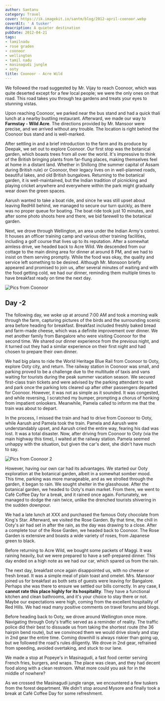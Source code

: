 ```yaml
---
author: Santanu
category: Travel
cover: https://ik.imagekit.io/santm/blog/2012-april-coonoor.webp
coverAlt: ' A tusker'
deacription: A quieter destination
pubDate: 2012-04-21
tags:
- tamilnadu
- rose graden
- coonoor
- wellington
- tamil nadu
- masinagudi jungle
- ooty
title: Coonoor - Acre Wild
---
```



We followed the road suggested by Mr. Vijay to reach Coonoor, which was quite deserted except for a few local people; we were the only ones on that road. This road takes you through tea gardens and treats your eyes to stunning vistas.

Upon reaching Coonoor, we parked near the bus stand and had a quick thali lunch at a nearby bustling restaurant. Afterward, we made our way to **Farmstay - Wild Acre**. The directions provided by Mr. Mansoor were precise, and we arrived without any trouble. The location is right behind the Coonoor bus stand and is well-marked.

After settling in and a brief introduction to the farm and its produce by Deepak, we set out to explore Coonoor. Our first stop was the botanical garden, which boasts trees from all over the world. It's impressive to think of the British bringing plants from far-flung places, making themselves feel at home in a distant land. Whether in Shillong (the summer capital of Assam during British rule) or Coonoor, their legacy lives on in well-planned roads, beautiful lakes, and old British bungalows. Returning to the botanical garden, it is well-maintained, but the Indian tradition of picnicking and playing cricket anywhere and everywhere within the park might gradually wear down the green spaces.

Aarush wanted to take a boat ride, and since he was still upset about leaving RedHill behind, we managed to secure our turn quickly, as there was no proper queue for boating. The boat ride took just 10 minutes, and after some photo shoots here and there, we bid farewell to the botanical garden.

Next, we drove through Wellington, an area under the Indian Army's control. It houses an officer training camp and various other training facilities, including a golf course that lives up to its reputation. After a somewhat aimless drive, we headed back to Acre Wild. We descended from our cottage to the main dining area for dinner at around 8 PM, and we had to insist on them serving promptly. While the food was okay, the quality and service left something to be desired. Although Mr. Monsoon briefly appeared and promised to join us, after several minutes of waiting and with the food getting cold, we had our dinner, reminding them multiple times to have breakfast ready on time the next day.

<Image src={Pic1} alt="Pics from Coonoor"/>

## Day -2 

The following day, we woke up at around 7:00 AM and took a morning walk through the farm, capturing pictures of the birds and the surrounding scenic area before heading for breakfast. Breakfast included freshly baked bread and farm-made cheese, which was a definite improvement over dinner. We met another family from Bangalore who were visiting Coonoor for the second time. We shared our dinner experience from the previous night, and it turned out they had a similar experience on their first night and had chosen to prepare their own dinner.

We had big plans to ride the World Heritage Blue Rail from Coonoor to Ooty, explore Ooty city, and return. The railway station in Coonoor was small, and parking proved to be a challenge due to the multitude of taxis and vans waiting for tourists during the peak summer vacation season. We secured first-class train tickets and were advised by the parking attendant to wait and park once the parking lots cleared up after other passengers departed for Coonoor. However, it was not as simple as it sounded. It was congested, and while reversing, I scratched my bumper, prompting a chorus of honking from impatient onlookers. Meanwhile, Pamela called to inform me that the train was about to depart.

In the process, I missed the train and had to drive from Coonoor to Ooty, while Aarush and Pamela took the train. Pamela and Aarush were understandably upset, and Aarush cried the entire way, fearing his dad was lost. It was a total disaster. Now, after driving from Coonoor to Ooty (via the main highway this time), I waited at the railway station. Pamela seemed unhappy with the situation, but given the car's dent, she didn't have much to say.

<Image src={Pic2} alt="Pics from Coonoor 2"/>

However, having our own car had its advantages. We started our Ooty exploration at the botanical garden, albeit in a somewhat somber mood. This time, parking was more manageable, and as we strolled through the garden, it began to rain. We sought shelter in the glasshouse. After the botanical garden, we headed to Ooty's main market. From there, we went to Café Coffee Day for a break, and it rained once again. Fortunately, we managed to dodge the rain twice, unlike the drenched tourists shivering in the sudden downpour.

We had a late lunch at XXX and purchased the famous Ooty chocolate from King's Star. Afterward, we visited the Rose Garden. By that time, the chill in Ooty's air had set in after the rain, as the day was drawing to a close. After a complete tour of the Rose Garden, we headed back to Coonoor. The Rose Garden is extensive and boasts a wide variety of roses, from Japanese green to black.

Before returning to Acre Wild, we bought some packets of Maggi. It was raining heavily, but we were prepared to have a self-prepared dinner. This day ended on a high note as we had our car, which spared us from the rain.

The next day, breakfast once again disappointed us, with no cheese or fresh bread. It was a simple meal of plain toast and omelet. Mrs. Mansoor joined us for breakfast as both sets of guests were leaving for Bangalore. Perhaps she was there to ensure we settled our bills correctly. In any case, **I cannot rate this place highly for its hospitality**. They have a functional kitchen and clean bathrooms, and it's your choice to stay there or not. Maybe our expectations were high, coming from the excellent hospitality of Red Hills. We had read many positive comments on travel forums and blogs.

Before heading back to Ooty, we drove around Wellington once more. Navigating through Ooty's traffic served as a reminder of reality. The traffic police did their best to dissuade us from taking the shortest route (the 36 hairpin bend route), but we convinced them we would drive slowly and stay in 2nd gear the entire time. Coming downhill is always riskier than going up, but we followed the road's rules diligently. We drove in 2nd gear, refrained from speeding, avoided overtaking, and stuck to our lane.

We made a stop at Popeye's in Masinagudi, a fast food center serving French fries, burgers, and wraps. The place was clean, and they had decent food along with a clean restroom. What more could you ask for in the middle of nowhere?

As we crossed the Masinagudi jungle range, we encountered a few tuskers from the forest department. We didn't stop around Mysore and finally took a break at Café Coffee Day for some refreshment.